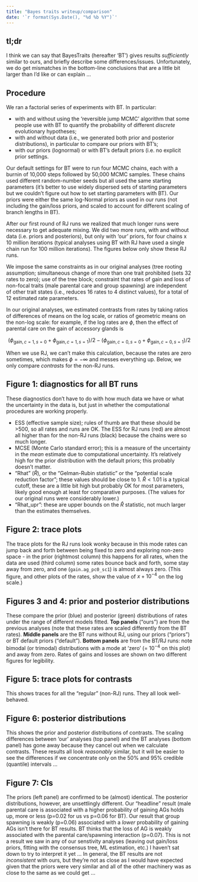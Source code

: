 ```yaml
---
title: "Bayes traits writeup/comparison"
date: '`r format(Sys.Date(), "%d %b %Y")`'
---
```


## tl;dr

I think we can say that BayesTraits (hereafter 'BT') gives results *sufficiently* similar to ours, and briefly describe some differences/issues. Unfortunately, we do get mismatches in the bottom-line conclusions that are a little bit larger than I'd like or can explain ...

## Procedure

We ran a factorial series of experiments with BT. In particular:

* with and without using the 'reversible jump MCMC' algorithm that some people use with BT to quantify the probability of different *discrete* evolutionary hypotheses;
* with and without data (i.e., we generated both prior and posterior distributions), in particular to compare our priors with BT's;
* with our priors (lognormal) or with BT's default priors (i.e. no explicit prior settings.

Our default settings for BT were to run four MCMC chains, each with a burnin of 10,000 steps followed by 50,000 MCMC samples. These chains used different random-number seeds but all used the same starting parameters (it's better to use widely dispersed sets of starting parameters but we couldn't figure out how to set starting parameters with BT). Our priors were either the same log-Normal priors as used in our runs (not including the gain/loss priors, and scaled to account for different scaling of branch lengths in BT).

After our first round of RJ runs we realized that much longer runs were necessary to get adequate mixing. We did two more runs, with and without data (i.e. priors and posteriors), but only with 'our' priors, for four chains x 10 million iterations (typical analyses using BT with RJ have used a single chain run for 100 million iterations). The figures below only show these RJ runs.

We impose the same constraints as in our original analyses (tree rooting assumption; simultaneous change of more than one trait prohibited (sets 32 rates to zero); use of the tree block; constraint that rates of gain and loss of non-focal traits (male parental care and group spawning) are independent of other trait states (i.e.,  reduces 16 rates to 4 distinct values), for a total of 12 estimated rate parameters.

In our original analyses, we estimated contrasts from rates by taking ratios of differences of means on the log scale, or ratios of geometric means on the non-log scale: for example, if the log rates are $\phi$, then the effect of parental care on the gain of accessory glands is 

$$
\left(\phi_{\text{gain},c=1,s=0} + \phi_{\text{gain},c=1,s=1}\right)/2 - \left(\phi_{\text{gain},c=0,s=0} + \phi_{\text{gain},c=0,s=1}\right)/2
$$

When we use RJ, we can't make this calculation, because the rates are zero sometimes, which makes $\phi = -\infty$ and messes everything up. Below, we only compare *contrasts* for the non-RJ runs.

## Figure 1: diagnostics for all BT runs

These diagnostics don't have to do with how much data we have or what the uncertainty in the data is, but just in whether the computational procedures are working properly.

* ESS (effective sample size); rules of thumb are that these should be >500, so all rates and runs are OK. The ESS for RJ runs (red) are almost all higher than for the non-RJ runs (black) because the chains were so much longer. 
* MCSE (Monte Carlo standard error); this is a measure of the uncertainty in the *mean* estimate due to computational uncertainty. It's relatively high for the prior distribution with the default priors; this probably doesn't matter.
* "Rhat" ($\hat R$), or the "Gelman-Rubin statistic" or the "potential scale reduction factor"; these values should be close to 1. $\hat R \lt 1.01$ is a typical cutoff, these are a little bit high but probably OK for most parameters, likely good enough at least for comparative purposes. (The values for our original runs were considerably lower.)
* "Rhat_upr": these are upper bounds on the $\hat R$ statistic, not much larger than the estimates themselves.

## Figure 2: trace plots

The trace plots for the RJ runs look wonky because in this mode rates can jump back and forth between being fixed to zero and exploring non-zero space - in the prior (rightmost column) this happens for all rates, when the data are used (third column) some rates bounce back and forth, some stay away from zero, and one (`gain.ag_pc0_sc1`) is almost always zero. (This figure, and other plots of the rates, show the value of $x + 10^{-4}$ on the log scale.)

## Figures 3 and 4: prior and posterior distributions

These compare the prior (blue) and posterior (green) distributions of rates under the range of different models fitted. **Top panels** ("ours") are from the previous analyses (note that these rates are scaled differently from the BT rates). **Middle panels** are the BT runs without RJ, using our priors ("priors") or BT default priors ("default"). **Bottom panels** are from the BT/RJ runs: note bimodal (or trimodal) distributions with a mode at 'zero' (= $10^{-4}$ on this plot) and away from zero. Rates of gains and losses are shown on two different figures for legibility.

## Figure 5: trace plots for contrasts

This shows traces for all the "regular" (non-RJ) runs. They all look well-behaved.

## Figure 6: posterior distributions

This shows the prior and posterior distributions of contrasts. The scaling differences between 'our' analyses (top panel) and the BT analyses (bottom panel) has gone away because they cancel out when we calculate contrasts. These results all look *reasonably* similar, but it will be easier to see the differences if we concentrate only on the 50% and 95% credible (quantile) intervals ...


## Figure 7: CIs

The priors (left panel) are confirmed to be (almost) identical. The posterior distributions, however, are unsettlingly different. Our "headline" result (male parental care is associated with a higher probability of gaining AGs holds up, more or less (p=0.02 for us vs p=0.06 for BT). Our result that group spawning is weakly (p=0.06) associated with a *lower* probability of gaining AGs isn't there for BT results. BT thinks that the loss of AG is weakly associated with the parental care/spawning interaction (p=0.07). This is not a result we saw in any of our senstivity analyses (leaving out gain/loss priors, fitting with the consensus tree, ML estimation, etc.) I haven't sat down to try to interpret it yet ... In general, the BT results are not *inconsistent* with ours, but they're not as close as I would have expected given that the priors were very similar and all of the other machinery was as close to the same as we could get ...
 



